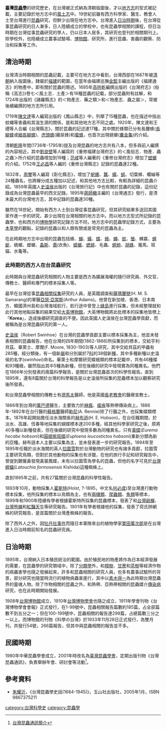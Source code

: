 '''臺灣[[昆蟲學|昆蟲學]]'''的研究歷史，在台灣被正式納為清朝版圖後，才以[[地方志|地方志]]的型式被記載，主要記錄於地方志中的[[風土志|風土志]]中。19世紀前雖有西方科學家、醫生、教會人士至台灣進行[[昆蟲|昆蟲]]研究，但鮮少出現在地方志中。台灣進入[[臺灣日治時期|日治時期]]後，在台灣從事昆蟲研究的日人漸多，日人陸續成立的學校中，也有昆蟲學相關的課程，但日治時期在台灣從事昆蟲研究的學人，仍以日本人居多，其研究也登刊於相關期刊上。除學校外，也陸續成立農事試驗場、[[博物館|博物館]]、研究所，進行昆蟲、害蟲的觀察、防治和採集等工作。

==清治時期==
台灣清治時期相關的昆蟲記載，主要可在地方志中看到，台灣西部在1687年被[[清朝|清朝]]納入版圖後，隸屬於[[福建|福建]]的範圍，在當年由福建巡撫[[金鋐|金鋐]]主編出版的《福建通志》的物產中，即有關於昆蟲的簡述。1695年[[高拱乾|高拱乾]]編撰出版的《台灣府志》(俗稱《高志》)卷七＜風土志．土產＞有16種昆蟲的記載，部分昆蟲附有註解，和1724年出版的《諸羅縣志》的＜物產志．藥之類＞和＜物產志．蟲之屬＞，常被後續編撰的地方志所引用。

1719年[[陳文達|陳文達]]等人編寫出版的《鳳山縣志》中，列舉了15種昆蟲，也在描述中指出蚊蠅等害蟲和其滋生源的關係，是和其他地方志不同之處。1920年，陳文達和王禮等人合編《台灣縣志》，關於昆蟲的記述達17種，其中關於蜂類已分有長腰蜂([[長腳蜂|長腳蜂]]或[[細長腳蜂|細長腳蜂]])、[[虎頭蜂|虎頭蜂]](雞尿蜂)和[[蜜蜂|蜜蜂]]，也首次出現蜣螂([[糞金龜|糞金龜]])的介紹。

清朝[[乾隆|乾隆]]年間(1736年-1795年)提及台灣昆蟲的地方志共有八本，但多與前人編撰的內容相近，其中[[劉良壁|劉良壁]]等人編寫的《重修福建台灣府志》的＜風俗志．物產．蟲之蟲＞所介紹的昆蟲增加到19種；[[范咸|范咸]]等人編著的《重修台灣府志》增加了[[螳螂|螳螂]]的介紹。1752年[[王必昌|王必昌]]等人編的《重修台灣縣志》記錄的昆蟲達22種。

1832年，[[周璽|周璽]]等人編寫《彰化縣志》，增加了[[蚇蠖|蚇蠖]]、[[蠶|蠶]]、[[蠓|蠓]]、[[蛆|蛆]]、切葉蜂、蠮螉等24種蟲名，也將蟬分成五種加以記述，和其他地方志比較，有較為詳細的昆蟲介紹。1859年英國人[[史溫侯|史溫侯]]出版的《台灣旅行記》中也有關於昆蟲的記錄，這份記錄成為台灣昆蟲最早的西文記錄。1895年[[蔣師轍|蔣師轍]]主編的《台灣通志》發行，是清末最大的台灣地方志，其中記錄的昆蟲達30種。

雖然在18世紀，開始有西方人士到台灣從事昆蟲研究，但其研究結果多送回其國家作進一步的研究，甚少出現在台灣相關的地方志中。而以地方志型式所記錄的昆蟲學，也和西方的[[博物學|博物學]]研究記錄方法不同，地方志中的昆蟲學記錄方式，主要為[[本草學|本草學]]的觀點，記錄的昆蟲以和人類有關或是常見的昆蟲為主。

在此時期地方志中出現的昆蟲包括蜂、[[蟬|蟬]]、[[蟻|蟻]]、[[蝶|蝶]]、[[蛾|蛾]]、[[蠅|蠅]]、[[蚊|蚊]]、[[螢|螢]]、蜾蠃、[[蜻蜓|蜻蜓]]、蜣螂、螳螂、[[螽斯|螽斯]]、[[蠹|蠹]](衣魚)、[[蟑螂|蟑螂]]、[[蟋蟀|蟋蟀]]、毛蟲、[[螟蛉|螟蛉]]、[[胡蜂|胡蜂]]、竈馬、斑貓、水龜等。
===此時期的西方人在台昆蟲研究===
此時期與台灣昆蟲研究相關的人物主要是西方為擴展海權的隨行研究員、外交官、傳教士、醫師和專門的標本採集人等。

最早在台灣從事[[昆蟲採集|昆蟲相關採集]]研究的人員，是英籍調查船[[薩瑪蘭號|薩瑪蘭號]](H. M. S. Samarang)的軍醫[[阿瑟·亚当斯_(动物学家)|亞瑟·亞當斯]](Arthur Adams)。他曾在新加坡、香港、日本南方、韓國濟州島和台灣海域航行，航行途中曾登上[[綠島|綠島]]進行採集，但未經整理就和此行其他地點採集的結果交給[[大英博物館|大英博物館]]，大英博物館將此批標本的採集地皆標上「'''Korea'''」，造成後續研究調查的不便。因此英國人史溫侯在台灣昆蟲學貢獻，而被稱為是台灣昆蟲研究的第一人。

[[史溫侯|史溫侯]]（Robert Swinhoe）在台灣的昆蟲學貢獻主要以標本採集為主，他並未發表相關的昆蟲報告，他在台灣的四年期間(1862-1866)所採集到的標本，交給亨利·貝茲、華萊士、摩爾(F. Moore, 1830-1903)等人研究，其中交給貝茲的甲蟲有285種，經分類後，有一個新[[屬_(生物)|屬]]和分別屬於7[[科_(生物)|科]]的38個新[[種_(生物)|種]]，其中多種新種以史溫侯的名字(''swinhoei'')命名。華萊士和摩爾研究蝶蛾類的標本記載中，共有46種蝶和93種蛾，雖然指出其中5種為新種，但在後續的研究中發現實為同種異名。他們在1866年分別發表的兩篇科學報告，是關於台灣昆蟲首次的科學性報告。直到1895年，還有8篇關於台灣的科學報告是以史溫侯所採集的昆蟲標本加以觀察研究後所發表。

和台灣昆蟲學相關的傳教士有[[德馬太|德馬太]]醫師，他是英國[[長老教會|長老教會]]的醫療宣教士。

1866年到台灣的[[萬巴德|萬巴德]]醫生，主要致力於[[麻瘋|麻瘋]]、[[瘧疾|瘧疾]]等熱帶傳染病上。1886年-1892年在台行醫的[[蘇格蘭|蘇格蘭]]醫師[[勒尼|勒尼]](A. Rennie)除了行醫之外，也採集蝶類標本。1876年起開始擔任淡水海關長的[[赫布遜|赫布遜]](H. E. Hobson)，在台任職期間，於淡水、高雄、恆春等地採集的蝴蝶標本達200多種，經其他科學家研究之後，原將40多種以新種發表，但在後續的研究中發現多數為同種異名，只有[[黃蝶|黃蝶]](''Eurema hecabe hobsoni'')和[[圓翅紫斑蝶|圓翅紫斑蝶]](''Euploena leucostictos hobsoni'')重新分類為新的亞種。赫布遜本人主要以採集為主，並未發表進一步的研究報告。1894年至1895年任職於淡水海關的英人[[拉圖雪|拉圖雪]]對於台灣動物的研究也有諸多貢獻，拉圖雪主要研究鳥類，但對於其他動物的採集也有涉獵，在他的旅行手記和研究報告中，曾提到鵝鸞鼻發現黃裳鳳蝶，未有以拉圖雪為學名的昆蟲，但他的名字可見於[[台灣螲蟷|台灣螲蟷]](''Latouchia formosensis'' Kishida)這種蜘蛛上。

直到1895年之前，共有27篇關於台灣昆蟲的科學性報告。

1893年10月，動物採集人[[霍斯特|霍斯特]](Holst, ?-1895，中文名[[何必虞|何必虞]])至台灣進行動物標本採集，他所採集的標本以鳥類為主，也有[[兩棲類|兩棲類]]、[[爬蟲類|爬蟲類]]、[[魚類|魚類]]等標本，1899年和1900年陸續有學者根據霍斯特所採集的昆蟲標本，發表了和[[台灣爺蟬|台灣爺蟬]]、[[台灣熊蟬|台灣熊蟬]]和[[紅豔天牛|紅豔天牛]]等研究報告。1901年有學者根據他的採集，發表了荷氏阱網蛛的研究報告，是首篇關於台灣產蜘蛛的報告。

除了西外人之外，因[[牡丹社事件|牡丹社事件]]而隨日本軍隊來台的植物學家[[栗田萬次郎|栗田萬次郎]]是在台灣進入日治時期前知名的昆蟲研究員。

==日治時期==
1895年，台灣納入日本殖民統治的範圍。由於殖民地的物產將作為日本經濟發展的需要，在昆蟲學的研究領域中，除了[[分類學|分類學]]外，和[[樟樹|樟樹]]、[[甘蔗|甘蔗]]和[[茶樹|茶樹]]等經濟作物的病蟲害學也隨之發展起來，許多和昆蟲相關的研究人員，也多有農事試驗所的背景，部分研究也隨當時流行的植物病蟲害進行，其中以[[素木得一|素木得一]]為此時期台灣昆蟲界的靈魂人物。除了作物相關的昆蟲之外，和熱帶、亞熱帶相關的昆蟲媒介[[傳染病|傳染病]]研究，也在此時期開始發展。

1908年[[台灣博物館|台灣博物館]]成立，1910年[[台灣博物學會|台灣博物學會]]也隨之成立，1911年學會刊物《台灣博物學會會報》正式發行，在1-99號中，昆蟲相關報告篇數約185篇，占全部篇數不到五分之一；但在100-199號中，昆蟲相關的報告達299篇，占總篇數三分之一以上。而博物館的刊物《科學の台灣》於1933年11月28日正式發行，為雙月刊，共發行54號，266篇報告，但其中與昆蟲相關的報告並不多。

==民國時期==
1980年中華昆蟲學會成立，2001年時改名為[[臺灣昆蟲學會|臺灣昆蟲學會]]，定期出版刊物《台灣昆蟲通訊》，負責舉辦年會、研討會等活動<ref>[http://140.112.100.38/chinese.htm 台灣昆蟲通訊簡介]{{dead link|date=2018年4月 |bot=InternetArchiveBot |fix-attempted=yes }}</ref>。

==參考資料==
*[[朱耀沂|朱耀沂]]，《台灣昆蟲學史話(1684-1945)》，玉山社出版社，2005年1月，ISBN 9867375211
<references/>

[[category:台灣科學史|category:台灣科學史]]
[[category:昆蟲學|category:昆蟲學]]